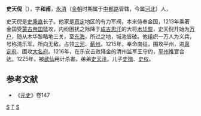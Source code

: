 '''史天倪'''（{{bd|1187年||1225年|}}），字'''和甫'''，[[永清|永清]]（[[金朝|金朝]]时期属于[[中都路|中都路]]管辖，今属[[河北|河北]]）人，

史天倪是[[史秉直|史秉直]]长子。他家是[[真定|真定]]地区的有力军阀，本来侍奉金国，1213年乘著金国受[[蒙古帝国|蒙古帝国]]猛攻，内纷困扰之际降于[[成吉思汗|成吉思汗]]的大将[[木华黎|木华黎]]，史天倪开始为[[万户|万户]]，随从木华黎略地三关，至[[东海|东海]]，所过之地，城池皆破。他组织一万人为义兵，号称清乐军。所向无敌，占领[[三河|三河]]、[[蓟州|蓟州]]。1215年，奉命南征，围攻平州，进[[真定府|真定府]]、围攻[[大名府|大名府]]。1216年，在乐安击败降金的清州监军王守约，[[平州|平州]]推官合达。1225年，被[[武仙|武仙]]用计杀害。弟弟[[史天泽|史天泽]]。儿子[[史楫|史楫]]、[[史权|史权]]。
==参考文献==
* 《[[元史|元史]]》卷147
[[Category:蒙古帝国军事人物|S]]
[[Category:史姓|T]]
[[Category:永清人|S]]